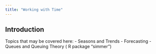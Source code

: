 ```yaml
---
title: "Working with Time"
---
```


## Introduction
Topics that may be covered here:
- Seasons and Trends
- Forecasting
- Queues and Queuing Theory ( R package "simmer")
